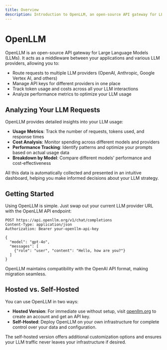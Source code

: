 ```yaml
---
title: Overview
description: Introduction to OpenLLM, an open-source API gateway for LLMs.
---
```


# OpenLLM

OpenLLM is an open-source API gateway for Large Language Models (LLMs). It acts as a middleware between your applications and various LLM providers, allowing you to:

- Route requests to multiple LLM providers (OpenAI, Anthropic, Google Vertex AI, and others)
- Manage API keys for different providers in one place
- Track token usage and costs across all your LLM interactions
- Analyze performance metrics to optimize your LLM usage

## Analyzing Your LLM Requests

OpenLLM provides detailed insights into your LLM usage:

- **Usage Metrics**: Track the number of requests, tokens used, and response times
- **Cost Analysis**: Monitor spending across different models and providers
- **Performance Tracking**: Identify patterns and optimize your prompts based on actual usage data
- **Breakdown by Model**: Compare different models' performance and cost-effectiveness

All this data is automatically collected and presented in an intuitive dashboard, helping you make informed decisions about your LLM strategy.

## Getting Started

Using OpenLLM is simple. Just swap out your current LLM provider URL with the OpenLLM API endpoint:

```http
POST https://api.openllm.org/v1/chat/completions
Content-Type: application/json
Authorization: Bearer your-openllm-api-key

{
  "model": "gpt-4o",
  "messages": [
    {"role": "user", "content": "Hello, how are you?"}
  ]
}
```

OpenLLM maintains compatibility with the OpenAI API format, making migration seamless.

## Hosted vs. Self-Hosted

You can use OpenLLM in two ways:

- **Hosted Version**: For immediate use without setup, visit [openllm.org](https://openllm.org) to create an account and get an API key.
- **Self-Hosted**: Deploy OpenLLM on your own infrastructure for complete control over your data and configuration.

The self-hosted version offers additional customization options and ensures your LLM traffic never leaves your infrastructure if desired.
